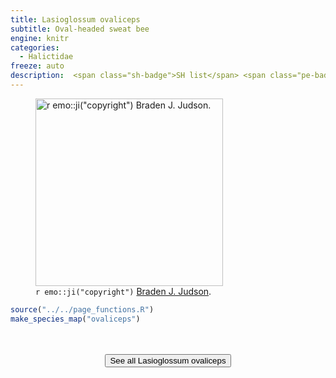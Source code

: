 ```yaml
---
title: Lasioglossum ovaliceps
subtitle: Oval-headed sweat bee
engine: knitr
categories:
  - Halictidae
freeze: auto
description:  <span class="sh-badge">SH list</span> <span class="pe-badge">PM Evidence</span>
---
```

![`r emo::ji("copyright")` [Braden J. Judson ](https://inaturalist.ca/photos/128273608/).](https://inaturalist-open-data.s3.amazonaws.com/photos/128273608/large.jpeg){height=300}





```r
source("../../page_functions.R")
make_species_map("ovaliceps")
```
<br><br>
<center>


<a href="https://inaturalist.ca/observations?place_id=any&quality_grade=research&subview=map&taxon_id=459106"><button type="button" class="btn btn-secondary">See all Lasioglossum ovaliceps <i class="fa-solid fa-arrow-up-right-from-square"></i> </button></a>
</center>

